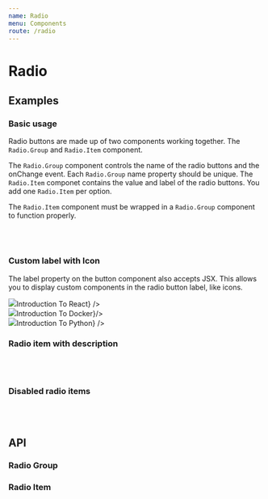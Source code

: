 ```yaml
---
name: Radio
menu: Components
route: /radio
---
```




# Radio

## Examples

### Basic usage

Radio buttons are made up of two components working together. The `Radio.Group` and `Radio.Item` component.

The `Radio.Group` component controls the name of the radio buttons and the onChange event. Each `Radio.Group` name property should be unique. The `Radio.Item` componet contains the value and label of the radio buttons. You add one `Radio.Item` per option.

The `Radio.Item` component must be wrapped in a `Radio.Group` component to function properly.

<Playground>
  <Radio.Group name="classes1" defaultValue="react">
    <Radio.Item value="react" label="Introduction To React" />
    <br />
    <Radio.Item value="docker" label="Introduction To Docker" />
    <br />
    <Radio.Item value="python" label="Introduction To Python" />
  </Radio.Group>
</Playground>

### Custom label with Icon

The label property on the button component also accepts JSX. This allows you to display custom components in the radio button label, like icons.

<Playground>
  <Radio.Group name="classes2" defaultValue="react">
    <Radio.Item value="react" label={<React.Fragment><img src={reactImage} style={{ height: '20px', marginRight: '6px'}} />Introduction To React</React.Fragment>} />
    <br />
    <Radio.Item value="docker" label={<React.Fragment><img src={dockerImage} style={{ height: '20px', marginRight: '6px'}} />Introduction To Docker</React.Fragment>}/>
    <br />
    <Radio.Item value="python" label={<React.Fragment><img src={pythonImage} style={{ height: '20px', marginRight: '6px'}} />Introduction To Python</React.Fragment>} />
  </Radio.Group>
</Playground>

### Radio item with description

<Playground>
  <Radio.Group name="classes3" defaultValue="react">
    <Radio.Item value="react" label="Introduction To React" description="This course is for React newbies and anyone looking to build a solid foundation. It’s designed to teach you everything you need to start building web applications in React right away."/>
    <br />
    <Radio.Item value="docker" label="Introduction To Docker" description="In this course we will take a simple Node.js app that connects to a MongoDB database and uses an Express web server, and how to properly “Dockerize” the app."/>
    <br />
    <Radio.Item value="python" label="Introduction To Python" description="At the end of this course, you’ll have a great working knowledge of Python, fully capable of creating your own Python projects from scratch or jumping into an existing application."/>
  </Radio.Group>
</Playground>

### Disabled radio items

<Playground>
  <Radio.Group name="classes4" defaultValue="react">
    <Radio.Item isDisabled value="react" label="Introduction To React" description="This course is for React newbies and anyone looking to build a solid foundation. It’s designed to teach you everything you need to start building web applications in React right away."/>
    <br />
    <Radio.Item isDisabled value="docker" label="Introduction To Docker" description="In this course we will take a simple Node.js app that connects to a MongoDB database and uses an Express web server, and how to properly “Dockerize” the app."/>
    <br />
    <Radio.Item isDisabled value="python" label="Introduction To Python" description="At the end of this course, you’ll have a great working knowledge of Python, fully capable of creating your own Python projects from scratch or jumping into an existing application."/>
  </Radio.Group>
</Playground>

## API

### Radio Group

<Props of={Radio.Group} />

### Radio Item

<Props of={Radio.Item} />

